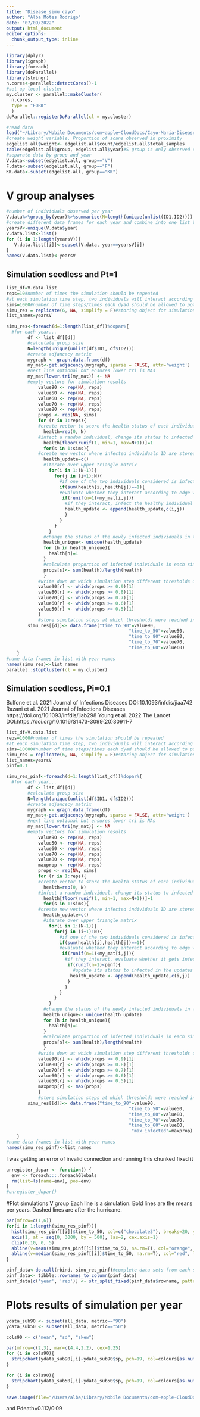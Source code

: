 ```yaml
---
title: "Disease_simu_cayo"
author: "Alba Motes Rodrigo"
date: "07/09/2022"
output: html_document
editor_options: 
  chunk_output_type: inline
---
```


```r
library(dplyr)
library(igraph)
library(foreach)
library(doParallel)
library(stringr)
n.cores<-parallel::detectCores()-1
#set up local cluster
my.cluster <- parallel::makeCluster(
  n.cores, 
  type = "FORK"
  )
doParallel::registerDoParallel(cl = my.cluster)
```


```r
#read data
load("~/Library/Mobile Documents/com~apple~CloudDocs/Cayo-Maria-Disease-Modeling/Data/R.Data/proximity_data.RData")
#create weight variable. Proportion of scans observed in proximity
edgelist.all$weight<- edgelist.all$count/edgelist.all$total_samples
table(edgelist.all$group, edgelist.all$year)#S group is only observed one year and both KK and F are only observed one year after the huricane.
#separate data by group and year
V.data<-subset(edgelist.all, group=="V")
F.data<-subset(edgelist.all, group=="F")
KK.data<-subset(edgelist.all, group=="KK")
```

# V group analyses
```r
#number of individuals observed per year
V.data%>%group_by(year)%>%summarise(N=length(unique(unlist(ID1,ID2))))
#create different data frames for each year and combine into one list V.data.list
yearsV<-unique(V.data$year)
V.data.list<-list()
for (i in 1:length(yearsV)){
   V.data.list[[i]]<-subset(V.data, year==yearsV[i])
}
names(V.data.list)<-yearsV
```

## Simulation seedless and Pt=1
```r

list_df=V.data.list
reps=10#number of times the simulation should be repeated
#at each simulation time step, two individuals will interact according their probability of proxomity (edge weight). In each time step, all possible dyads are considered.
sims=1000#number of time steps/times each dyad should be allowed to potentially interact/scans
simu_res = replicate(6, NA, simplify = F)#storing object for simulation results
list_names=yearsV

simu_res<-foreach(d=1:length(list_df))%dopar%{
  #for each year...
        df <- list_df[[d]]
        #calculate group size
        N=length(unique(unlist(df$ID1, df$ID2)))
        #create adjancecy matrix
        mygraph <- graph.data.frame(df)
        my_mat<-get.adjacency(mygraph, sparse = FALSE, attr='weight')
        #next line optional but ensures lower tri is NAs
        my_mat[lower.tri(my_mat)] <- NA
        #empty vectors for simulation results
            value90 <- rep(NA, reps)
            value50 <- rep(NA, reps)
            value60 <- rep(NA, reps)
            value70 <- rep(NA, reps)
            value80 <- rep(NA, reps)
            props <- rep(NA, sims)
            for (r in 1:reps){
            #create vector to store the health status of each individual at each simulation step (sim)
              health=rep(0, N)
            #infect a random individual, change its status to infected in health vector
              health[floor(runif(1, min=1, max=N+1))]=1
              for(s in 1:sims){
            #create new vector where infected individuals ID are stored after each iteraction over the matrix
              health_update=c()
              #iterate over upper triangle matrix
                for(i in 1:(N-1)){
                  for(j in (i+1):N){
                    #if one of the two individuals considered is infected..
                    if(sum(health[i],health[j])==1){
                    #evaluate whether they interact according to edge weight
                     if(runif(n=1)<my_mat[i,j]){
                      #if they interact, infect the healthy individual by adding its id to the updates vector
                      health_update <- append(health_update,c(i,j))
                      }
                    }
                  }
                }
              #change the status of the newly infected individuals in the health status vector
              health_unique<- unique(health_update)
              for (h in health_unique){
                health[h]=1
              }
              #calculate proportion of infected individuals in each simulation step (sims)
              props[s]<- sum(health)/length(health)  
              }
            #write down at which simulation step different thresholds of proportions of individuals infected were reached for each repetition of the simulation (reps)
            value90[r] <- which(props >= 0.9)[1]
            value80[r] <- which(props >= 0.8)[1]
            value70[r] <- which(props >= 0.7)[1]
            value60[r] <- which(props >= 0.6)[1]
            value50[r] <- which(props >= 0.5)[1]
            }
            #store simulation steps at which thresholds were reached in each repetition of the simulation into list
        simu_res[[d]]<- data.frame("time_to_90"=value90, 
                                              "time_to_50"=value50, 
                                              "time_to_80"=value80, 
                                              "time_to_70"=value70, 
                                              "time_to_60"=value60)
    }
#name data frames in list with year names
names(simu_res)<-list_names
parallel::stopCluster(cl = my.cluster)
```

## Simulation seedless, Pi=0.1
Bulfone et al. 2021 Journal of Infections Diseases DOI:10.1093/infdis/jiaa742
Razani et al. 2021 Journal of Infections Diseases https://doi.org/10.1093/infdis/jiab298
Young et al. 2022 The Lancet DOI:https://doi.org/10.1016/S1473-3099(20)30911-7

```r
list_df=V.data.list
reps=1000#number of times the simulation should be repeated
#at each simulation time step, two individuals will interact according their probability of proxomity (edge weight). In each time step, all possible dyads are considered.
sims=10000#number of time steps/times each dyad should be allowed to potentially interact/scans
simu_res = replicate(6, NA, simplify = F)#storing object for simulation results
list_names=yearsV
pinf=0.1

simu_res_pinf<-foreach(d=1:length(list_df))%dopar%{
  #for each year...
        df <- list_df[[d]]
        #calculate group size
        N=length(unique(unlist(df$ID1, df$ID2)))
        #create adjancecy matrix
        mygraph <- graph.data.frame(df)
        my_mat<-get.adjacency(mygraph, sparse = FALSE, attr='weight')
        #next line optional but ensures lower tri is NAs
        my_mat[lower.tri(my_mat)] <- NA
        #empty vectors for simulation results
            value90 <- rep(NA, reps)
            value50 <- rep(NA, reps)
            value60 <- rep(NA, reps)
            value70 <- rep(NA, reps)
            value80 <- rep(NA, reps)
            maxprop <- rep(NA, reps)
            props <- rep(NA, sims)
            for (r in 1:reps){
            #create vector to store the health status of each individual at each simulation step (sim)
              health=rep(0, N)
            #infect a random individual, change its status to infected in health vector
              health[floor(runif(1, min=1, max=N+1))]=1
              for(s in 1:sims){
            #create new vector where infected individuals ID are stored after each iteraction over the matrix
              health_update=c()
              #iterate over upper triangle matrix
                for(i in 1:(N-1)){
                  for(j in (i+1):N){
                    #if one of the two individuals considered is infected..
                    if(sum(health[i],health[j])==1){
                    #evaluate whether they interact according to edge weight
                     if(runif(n=1)<my_mat[i,j]){
                      #if they interact, evaluate whether it gets infected. If it does...
                       if(runif(n=1)<pinf){
                         #update its status to infected in the updates' vector
                        health_update <- append(health_update,c(i,j))
                       }
                      }
                    }
                  }
                }
              #change the status of the newly infected individuals in the health status vector
              health_unique<- unique(health_update)
              for (h in health_unique){
                health[h]=1
              }
              #calculate proportion of infected individuals in each simulation step (sims)
              props[s]<- sum(health)/length(health)  
              }
            #write down at which simulation step different thresholds of proportions of individuals infected were reached for each repetition of the simulation (reps)
            value90[r] <- which(props >= 0.9)[1]
            value80[r] <- which(props >= 0.8)[1]
            value70[r] <- which(props >= 0.7)[1]
            value60[r] <- which(props >= 0.6)[1]
            value50[r] <- which(props >= 0.5)[1]
            maxprop[r] <- max(props) 
            }
            #store simulation steps at which thresholds were reached in each repetition of the simulation into list
        simu_res[[d]]<- data.frame("time_to_90"=value90, 
                                              "time_to_50"=value50, 
                                              "time_to_80"=value80, 
                                              "time_to_70"=value70, 
                                              "time_to_60"=value60,
                                               "max_infected"=maxprop)
    }
#name data frames in list with year names
names(simu_res_pinf)<-list_names
```

I was getting an error of invalid connection and running this chunked fixed it
```r
unregister_dopar <- function() {
  env <- foreach:::.foreachGlobals
  rm(list=ls(name=env), pos=env)
}
#unregister_dopar()
```

#Plot simulations V group
Each line is a simulation. Bold lines are the means per years. Dashed lines are after the hurricane.
```r
par(mfrow=c(1,6))
for(i in 1:length(simu_res_pinf)){
  hist(simu_res_pinf[[i]]$time_to_50, col=c("chocolate3"), breaks=20, ylim=c(0,5), xlim=c(0, 3000), xaxt="n", xlab=names(simu_res_pinf)[i], ylab="", main="",cex.axis=1)
  axis(1, at = seq(0, 3000, by = 500), las=2, cex.axis=1)
  clip(0,10, 0, 5)
  abline(v=mean(simu_res_pinf[[i]]$time_to_50, na.rm=T), col="orange", lty=1, lwd=3)
  abline(v=median(simu_res_pinf[[i]]$time_to_50, na.rm=T), col="red", lty=3, lwd=3)
}
```

```r
pinf_data<-do.call(rbind, simu_res_pinf)#complete data sets from each simulation
pinf_data<- tibble::rownames_to_column(pinf_data)
pinf_data[c('year', 'rep')] <- str_split_fixed(pinf_data$rowname, pattern='.', n=2)
```


# Plots results of simulation per year
```r
ydata_sub90 <- subset(all_data, metric=="90")
ydata_sub50 <- subset(all_data, metric=="50")

cols90 <- c("mean", "sd", "skew")

par(mfrow=c(2,3), mar=c(4,4,2,2), cex=1.25)
for (i in cols90){
  stripchart(ydata_sub90[,i]~ydata_sub90$sp, pch=19, col=colours[as.numeric(ydata_sub90$col)], method="jitter", jitter=0.1, ylab="Species", xlab=paste(i, "simulation cycles\n\ until 90% infected", sep=" "))
}

for (i in cols90){
  stripchart(ydata_sub50[,i]~ydata_sub50$sp, pch=19, col=colours[as.numeric(ydata_sub90$col)], method="jitter", jitter=0.1, ylab="Species", xlab=paste(i, "simulation cycles\n\ until 50% infected", sep=" "))
}
```



```r
save.image(file="/Users/alba/Library/Mobile Documents/com~apple~CloudDocs/Cayo-Maria-Disease-Modeling/macaque_disease_simulation.RData")
```


and Pdeath=0.112/0.09
